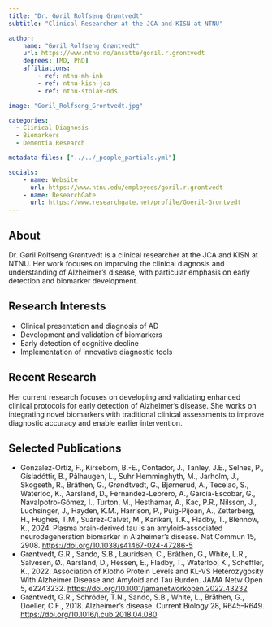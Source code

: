 ```yaml
---
title: "Dr. Gøril Rolfseng Grøntvedt"
subtitle: "Clinical Researcher at the JCA and KISN at NTNU"

author:
    name: "Gøril Rolfseng Grøntvedt"
    url: https://www.ntnu.no/ansatte/goril.r.grontvedt
    degrees: [MD, PhD]
    affiliations:
        - ref: ntnu-mh-inb
        - ref: ntnu-kisn-jca
        - ref: ntnu-stolav-nds

image: "Goril_Rolfseng_Grontvedt.jpg"

categories:
  - Clinical Diagnosis
  - Biomarkers
  - Dementia Research

metadata-files: ["../../_people_partials.yml"]

socials:
    - name: Website
      url: https://www.ntnu.edu/employees/goril.r.grontvedt
    - name: ResearchGate
      url: https://www.researchgate.net/profile/Goeril-Grontvedt
---
```


## About

Dr. Gøril Rolfseng Grøntvedt is a clinical researcher at the JCA and KISN at NTNU. Her work focuses on improving the clinical diagnosis and understanding of Alzheimer's disease, with particular emphasis on early detection and biomarker development.

## Research Interests

- Clinical presentation and diagnosis of AD
- Development and validation of biomarkers
- Early detection of cognitive decline
- Implementation of innovative diagnostic tools

## Recent Research

Her current research focuses on developing and validating enhanced clinical protocols for early detection of Alzheimer's disease. She works on integrating novel biomarkers with traditional clinical assessments to improve diagnostic accuracy and enable earlier intervention.

## Selected Publications
 
- Gonzalez-Ortiz, F., Kirsebom, B.-E., Contador, J., Tanley, J.E., Selnes, P., Gísladóttir, B., Pålhaugen, L., Suhr Hemminghyth, M., Jarholm, J., Skogseth, R., Bråthen, G., Grøndtvedt, G., Bjørnerud, A., Tecelao, S., Waterloo, K., Aarsland, D., Fernández-Lebrero, A., García-Escobar, G., Navalpotro-Gómez, I., Turton, M., Hesthamar, A., Kac, P.R., Nilsson, J., Luchsinger, J., Hayden, K.M., Harrison, P., Puig-Pijoan, A., Zetterberg, H., Hughes, T.M., Suárez-Calvet, M., Karikari, T.K., Fladby, T., Blennow, K., 2024. Plasma brain-derived tau is an amyloid-associated neurodegeneration biomarker in Alzheimer’s disease. Nat Commun 15, 2908. [https://doi.org/10.1038/s41467-024-47286-5](https://doi.org/10.1038/s41467-024-47286-5)
- Grøntvedt, G.R., Sando, S.B., Lauridsen, C., Bråthen, G., White, L.R., Salvesen, Ø., Aarsland, D., Hessen, E., Fladby, T., Waterloo, K., Scheffler, K., 2022. Association of Klotho Protein Levels and KL-VS Heterozygosity With Alzheimer Disease and Amyloid and Tau Burden. JAMA Netw Open 5, e2243232. [https://doi.org/10.1001/jamanetworkopen.2022.43232](https://doi.org/10.1001/jamanetworkopen.2022.43232)
- Grøntvedt, G.R., Schröder, T.N., Sando, S.B., White, L., Bråthen, G., Doeller, C.F., 2018. Alzheimer’s disease. Current Biology 28, R645–R649. [https://doi.org/10.1016/j.cub.2018.04.080](https://doi.org/10.1016/j.cub.2018.04.080)
